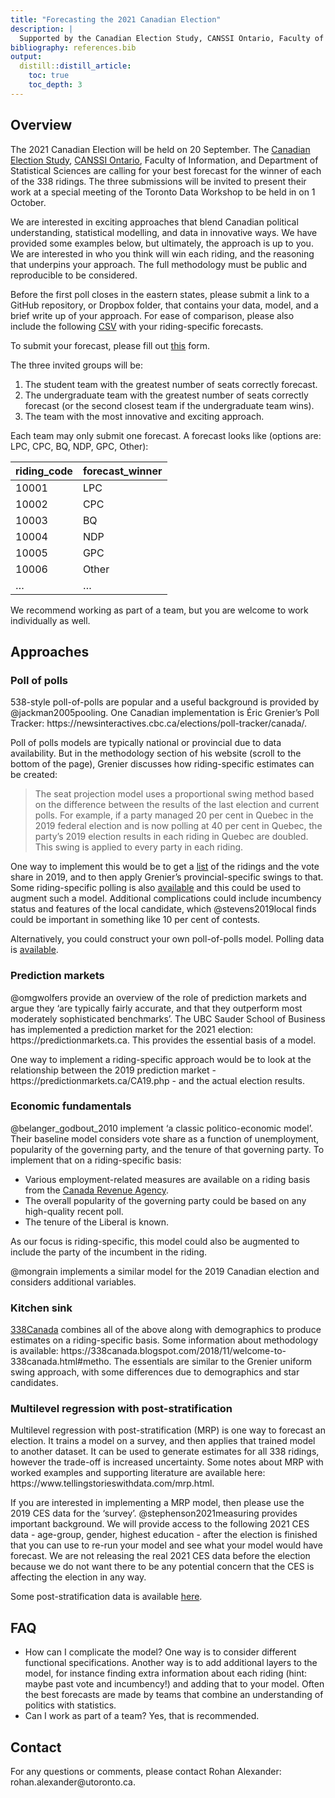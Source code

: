 ```yaml
---
title: "Forecasting the 2021 Canadian Election"
description: |
  Supported by the Canadian Election Study, CANSSI Ontario, Faculty of Information, and Department of Statistical Sciences.
bibliography: references.bib
output:
  distill::distill_article:
    toc: true
    toc_depth: 3  
---
```


## Overview

The 2021 Canadian Election will be held on 20 September. The [Canadian Election Study](http://www.ces-eec.ca), [CANSSI Ontario](https://canssiontario.utoronto.ca/), Faculty of Information, and Department of Statistical Sciences are calling for your best forecast for the winner of each of the 338 ridings. The three submissions will be invited to present their work at a special meeting of the Toronto Data Workshop to be held in on 1 October.

We are interested in exciting approaches that blend Canadian political understanding, statistical modelling, and data in innovative ways. We have provided some examples below, but ultimately, the approach is up to you. We are interested in who you think will win each riding, and the reasoning that underpins your approach. The full methodology must be public and reproducible to be considered.

Before the first poll closes in the eastern states, please submit a link to a GitHub repository, or Dropbox folder, that contains your data, model, and a brief write up of your approach. For ease of comparison, please also include the following [CSV](https://rohanalexander.com/images/forecast_summary.csv) with your riding-specific forecasts.

To submit your forecast, please fill out [this](https://forms.gle/Kz22435v2Z9hVJJW7) form.

The three invited groups will be:

1. The student team with the greatest number of seats correctly forecast.
2. The undergraduate team with the greatest number of seats correctly forecast (or the second closest team if the undergraduate team wins).
3. The team with the most innovative and exciting approach.

Each team may only submit one forecast. A forecast looks like (options are: LPC, CPC, BQ, NDP, GPC, Other):

riding_code  | forecast_winner
------------- | -------------
10001  | LPC
10002  | CPC
10003  | BQ
10004  | NDP
10005  | GPC
10006  | Other
...  | ...

We recommend working as part of a team, but you are welcome to work individually as well.


## Approaches


### Poll of polls

538-style poll-of-polls are popular and a useful background is provided by @jackman2005pooling. One Canadian implementation is Éric Grenier's Poll Tracker: https://newsinteractives.cbc.ca/elections/poll-tracker/canada/. 

Poll of polls models are typically national or provincial due to data availability. But in the methodology section of his website (scroll to the bottom of the page), Grenier discusses how riding-specific estimates can be created:

> The seat projection model uses a proportional swing method based on the difference between the results of the last election and current polls. For example, if a party managed 20 per cent in Quebec in the 2019 federal election and is now polling at 40 per cent in Quebec, the party's 2019 election results in each riding in Quebec are doubled. This swing is applied to every party in each riding.

One way to implement this would be to get a [list](https://en.wikipedia.org/wiki/Results_of_the_2019_Canadian_federal_election_by_riding) of the ridings and the vote share in 2019, and to then apply Grenier's provincial-specific swings to that. Some riding-specific polling is also [available](https://en.wikipedia.org/wiki/Opinion_polling_for_the_2021_Canadian_federal_election_by_constituency) and this could be used to augment such a model. Additional complications could include incumbency status and features of the local candidate, which @stevens2019local finds could be important in something like 10 per cent of contests.

Alternatively, you could construct your own poll-of-polls model. Polling data is [available](https://en.wikipedia.org/wiki/Opinion_polling_for_the_2021_Canadian_federal_election).



### Prediction markets

@omgwolfers provide an overview of the role of prediction markets and argue they 'are typically fairly accurate, and that they outperform most moderately sophisticated benchmarks'. The UBC Sauder School of Business has implemented a prediction market for the 2021 election: https://predictionmarkets.ca. This provides the essential basis of a model. 

One way to implement a riding-specific approach would be to look at the relationship between the 2019 prediction market - https://predictionmarkets.ca/CA19.php - and the actual election results.




### Economic fundamentals

@belanger_godbout_2010 implement 'a classic politico-economic model'. Their baseline model considers vote share as a function of unemployment, popularity of the governing party, and the tenure of that governing party. To implement that on a riding-specific basis: 

- Various employment-related measures are available on a riding basis from the [Canada Revenue Agency](https://www.canada.ca/en/revenue-agency/programs/about-canada-revenue-agency-cra/income-statistics-gst-hst-statistics/federal-electoral-district-statistics-feds/feds-2018.html). 
- The overall popularity of the governing party could be based on any high-quality recent poll.
- The tenure of the Liberal is known.

As our focus is riding-specific, this model could also be augmented to include the party of the incumbent in the riding.

@mongrain implements a similar model for the 2019 Canadian election and considers additional variables. 


### Kitchen sink

[338Canada](https://338canada.com/#seats) combines all of the above along with demographics to produce estimates on a riding-specific basis. Some information about methodology is available: https://338canada.blogspot.com/2018/11/welcome-to-338canada.html#metho. The essentials are similar to the Grenier uniform swing approach, with some differences due to demographics and star candidates.




### Multilevel regression with post-stratification

Multilevel regression with post-stratification (MRP) is one way to forecast an election. It trains a model on a survey, and then applies that trained model to another dataset. It can be used to generate estimates for all 338 ridings, however the trade-off is increased uncertainty. Some notes about MRP with worked examples and supporting literature are available here: https://www.tellingstorieswithdata.com/mrp.html.

If you are interested in implementing a MRP model, then please use the 2019 CES data for the 'survey'. @stephenson2021measuring provides important background. We will provide access to the following 2021 CES data - age-group, gender, highest education - after the election is finished that you can use to re-run your model and see what your model would have forecast. We are not releasing the real 2021 CES data before the election because we do not want there to be any potential concern that the CES is affecting the election in any way. 

Some post-stratification data is available [here](https://www12.statcan.gc.ca/census-recensement/2016/dp-pd/dt-td/Rp-eng.cfm?TABID=4&LANG=E&A=R&APATH=3&DETAIL=0&DIM=0&FL=A&FREE=0&GC=01&GL=-1&GID=1324838&GK=1&GRP=1&O=D&PID=110453&PRID=10&PTYPE=109445&S=0&SHOWALL=0&SUB=0&Temporal=2017&THEME=123&VID=0&VNAMEE=&VNAMEF=&D1=0&D2=0&D3=0&D4=0&D5=0&D6=0). 



## FAQ

- How can I complicate the model? One way is to consider different functional specifications. Another way is to add additional layers to the model, for instance finding extra information about each riding (hint: maybe past vote and incumbency!) and adding that to your model. Often the best forecasts are made by teams that combine an understanding of politics with statistics. 
- Can I work as part of a team? Yes, that is recommended.

## Contact

For any questions or comments, please contact Rohan Alexander: rohan.alexander@utoronto.ca.

